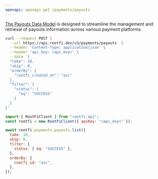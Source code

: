 ```yaml
---
openapi: openapi get /payments/payouts
---
```


[The Payouts Data Model](https://docs.rootfi.dev/api-reference/payments/overview) is designed to streamline the management and retrieval of payouts information across various payment platforms.

<RequestExample>

```bash cURL
curl --request POST \
  --url https://api.rootfi.dev/v3/payments/payouts  \
  --header 'Content-Type: application/json' \
  --header 'api_key: <api_key>' \
  --data '{
  "take": 10,
  "skip": 0,
  "orderBy": {
    "rootfi_created_at": "asc"
  },
  "filter": {
    "status": {
      "eq": "SUCCESS"
    }
  }
}'
```

```javascript NodeJS
import { RootFiClient } from "rootfi-api";
const rootfi = new RootFiClient({ apiKey: "<api_key>" });

await rootfi.payments.payouts.list({
  take: 10,
  skip: 0,
  filter: {
    status: { eq: "SUCCESS" },
  },
  orderBy: {
    rootfi_id: "asc",
  },
});
```

</RequestExample>
